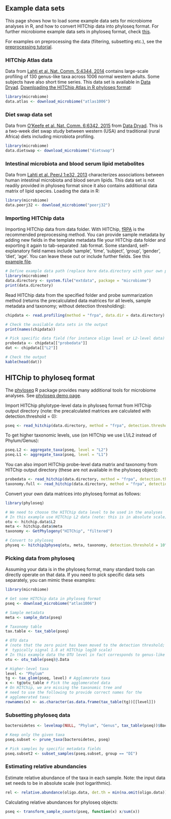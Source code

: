 ## Example data sets

This page shows how to load some example data sets for microbiome analyses in R, and how to convert HITChip data into phyloseq format. For further microbiome example data sets in phyloseq format, check [this](http://joey711.github.io/phyloseq/download-microbio.me.html).

For examples on preprocessing the data (filtering, subsetting etc.), see the [preprocessing tutorial](Preprocessing.md).


### HITChip Atlas data 

Data from [Lahti et al. Nat. Comm. 5:4344, 2014](http://www.nature.com/ncomms/2014/140708/ncomms5344/full/ncomms5344.html) contains large-scale profiling of 130 genus-like taxa across 1006 normal western adults. Some subjects have also short time series. This data set is available in [Data Dryad](http://doi.org/10.5061/dryad.pk75d). [Downloading the HITChip Atlas in R phyloseq format](Atlas.md):

```r
library(microbiome)
data.atlas <- download_microbiome("atlas1006")
```


### Diet swap data set

Data from [O'Keefe et al. Nat. Comm. 6:6342, 2015](http://dx.doi.org/10.1038/ncomms7342) from [Data Dryad](http://dx.doi.org/10.5061/dryad.1mn1n). This is a two-week diet swap study between western (USA) and traditional (rural Africa) diets including microbiota profiling.

```r
library(microbiome)
data.dietswap <- download_microbiome("dietswap")
```


### Intestinal microbiota and blood serum lipid metabolites

Data from [Lahti et al. PeerJ 1:e32, 2013](https://peerj.com/articles/32/) characterizes associations between human intestinal microbiota and blood serum lipids. This data set is not readily provided in phyloseq format since it also contains additional data matrix of lipid species. Loading the data in R:

```r
library(microbiome)
data.peerj32 <- download_microbiome("peerj32")
```


### Importing HITChip data

Importing HITChip data from data folder. With HITChip,
[fRPA](http://www.computer.org/csdl/trans/tb/2011/01/ttb2011010217-abs.html)
is the recommended preprocessing method. You can provide sample
metadata by adding new fields in the template metadata file your
HITChip data folder and exporting it again to tab-separated .tab
format. Some standard, self-explanatory field names include 'sample',
'time', 'subject', 'group', 'gender', 'diet', 'age'. You can leave
these out or include further fields. See this [example
file](https://raw.github.com/microbiome/microbiome/master/inst/extdata/meta.tab).


```r
# Define example data path (replace here data.directory with your own path)
library(microbiome)
data.directory <- system.file("extdata", package = "microbiome")
print(data.directory)
```

Read HITChip data from the specified folder and probe summarization
method (returns the precalculated data matrices for all levels, sample
metadata and taxonomy; without detection thresholding):

```r
chipdata <- read.profiling(method = "frpa", data.dir = data.directory)

# Check the available data sets in the output
print(names(chipdata))

# Pick specific data field (for instance oligo level or L2-level data)
probedata <- chipdata[["probedata"]]
dat <- chipdata[["L2"]]

# Check the output
kable(head(dat))
```


## HITChip to phyloseq format

The [phyloseq](https://github.com/joey711/phyloseq) R package provides
many additional tools for microbiome analyses. See [phyloseq demo
page](http://joey711.github.io/phyloseq-demo/).

Import HITChip phylotype-level data in phyloseq format from HITChip
output directory (note: the precalculated matrices are calculated with
detection.threshold = 0):

```r
pseq <- read_hitchip(data.directory, method = "frpa", detection.threshold = 10^1.8)$pseq
```

To get higher taxonomic levels, use (on HITChip we use L1/L2 instead of Phylum/Genus):

```r
pseq.L2 <- aggregate_taxa(pseq, level = "L2")
pseq.L1 <- aggregate_taxa(pseq, level = "L1")
```

You can also import HITChip probe-level data matrix and taxonomy from HITChip
output directory (these are not available in the phyloseq object):

```r
probedata <- read_hitchip(data.directory, method = "frpa", detection.threshold = 10^1.8)$probedata
taxonomy.full <- read_hitchip(data.directory, method = "frpa", detection.threshold = 10^1.8)$taxonomy.full
```


Convert your own data matrices into phyloseq format as follows:

```r
library(phyloseq)

# We need to choose the HITChip data level to be used in the analyses
# In this example use HITChip L2 data (note: this is in absolute scale)
otu <- hitchip.data$L2
meta <- hitchip.data$meta
taxonomy <- GetPhylogeny("HITChip", "filtered")

# Convert to phyloseq
physeq <- hitchip2physeq(otu, meta, taxonomy, detection.threshold = 10^1.8)
```


### Picking data from phyloseq  

Assuming your data is in the phyloseq format, many standard tools can directly operate on that data. If you need to pick specific data sets separately, you can mimic these examples:

```r
library(microbiome)

# Get some HITChip data in phyloseq format
pseq <- download_microbiome("atlas1006")

# Sample metadata
meta <- sample_data(pseq)

# Taxonomy table
tax.table <- tax_table(pseq)

# OTU data
# (note that the zero point has been moved to the detection threshold;
#  typically signal 1.8 at HITChip log10 scale)
# In this example data the OTU level in fact corresponds to genus-like groups
otu <- otu_table(pseq)@.Data

# Higher-level taxa
level <- "Phylum"
tg <- tax_glom(pseq, level) # Agglomerate taxa
x <- tg@otu_table # Pick the agglomerated data
# On HITChip, we are missing the taxonomic tree and 
# need to use the following to provide correct names for the
# agglomerated taxa:
rownames(x) <- as.character(as.data.frame(tax_table(tg))[[level]]) 
```

### Subsetting phyloseq data

```r
bacteroidetes <- levelmap(NULL, "Phylum", "Genus", tax_table(pseq))$Bacteroidetes

# Keep only the given taxa 
pseq.subset <- prune_taxa(bacteroidetes, pseq)

# Pick samples by specific metadata fields
pseq.subset2 <- subset_samples(pseq.subset, group == "DI")
```


### Estimating relative abundancies

Estimate relative abundance of the taxa in each sample. Note: the
input data set needs to be in absolute scale (not logarithmic).

```r
rel <- relative.abundance(oligo.data, det.th = min(na.omit(oligo.data)))
```

Calculating relative abundances for phyloseq objects:

```r
pseq <- transform_sample_counts(pseq, function(x) x/sum(x))
```



<!--
### Long-term follow-up time series (David et al. 2014)

The data set from [David et al. Genome Biology 2014, 15:R89](http://genomebiology.com/2014/15/7/R89):

```r
library(microbiome)
data.david2014 <- download_microbiome("david2014")
```
-->

